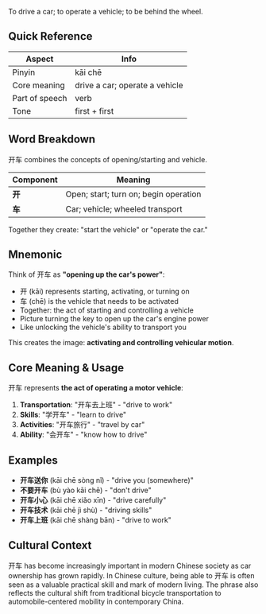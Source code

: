 To drive a car; to operate a vehicle; to be behind the wheel.

## Quick Reference

| Aspect         | Info                           |
| -------------- | ------------------------------ |
| Pinyin         | kāi chē                        |
| Core meaning   | drive a car; operate a vehicle |
| Part of speech | verb                           |
| Tone           | first + first                  |

## Word Breakdown

开车 combines the concepts of opening/starting and vehicle.

| Component | Meaning                               |
| --------- | ------------------------------------- |
| **开**    | Open; start; turn on; begin operation |
| **车**    | Car; vehicle; wheeled transport       |

Together they create: "start the vehicle" or "operate the car."

## Mnemonic

Think of 开车 as **"opening up the car's power"**:

- 开 (kāi) represents starting, activating, or turning on
- 车 (chē) is the vehicle that needs to be activated
- Together: the act of starting and controlling a vehicle
- Picture turning the key to open up the car's engine power
- Like unlocking the vehicle's ability to transport you

This creates the image: **activating and controlling vehicular motion**.

## Core Meaning & Usage

开车 represents **the act of operating a motor vehicle**:

1. **Transportation**: "开车去上班" - "drive to work"
2. **Skills**: "学开车" - "learn to drive"
3. **Activities**: "开车旅行" - "travel by car"
4. **Ability**: "会开车" - "know how to drive"

## Examples

- **开车送你** (kāi chē sòng nǐ) - "drive you (somewhere)"
- **不要开车** (bù yào kāi chē) - "don't drive"
- **开车小心** (kāi chē xiǎo xīn) - "drive carefully"
- **开车技术** (kāi chē jì shù) - "driving skills"
- **开车上班** (kāi chē shàng bān) - "drive to work"

## Cultural Context

开车 has become increasingly important in modern Chinese society as car ownership has grown rapidly.
In Chinese culture, being able to 开车 is often seen as a valuable practical skill and mark of
modern living. The phrase also reflects the cultural shift from traditional bicycle transportation
to automobile-centered mobility in contemporary China.
